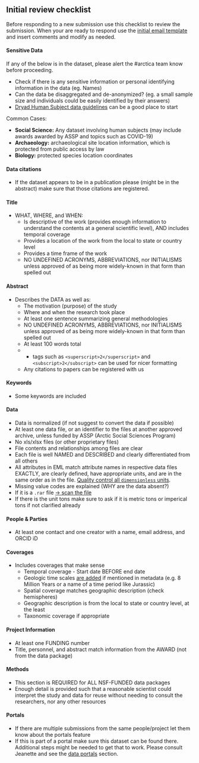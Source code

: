 ## Initial review checklist

Before responding to a new submission use this checklist to review the submission. When your are ready to respond use the <a href = 'https://nceas.github.io/datateam-training/reference/email-templates.html' target='_blank'>initial email template</a> and insert comments and modify as needed.

#### Sensitive Data

If any of the below is in the dataset, please alert the #arctica team know before proceeding.

- Check if there is any sensitive information or personal identifying information in the data (eg. Names)
- Can the data be disaggregated and de-anonymized? (eg. a small sample size and individuals could be easily identified by their answers)
- [Dryad Human Subject data guidelines](https://datadryad.org/docs/HumanSubjectsData.pdf) can be a good place to start
    
Common Cases:

- **Social Science:** Any dataset involving human subjects (may include awards awarded by ASSP and topics such as COVID-19)
- **Archaeology:** archaeological site location information, which is protected from public access by law
- **Biology:** protected species location coordinates

#### Data citations
- If the dataset appears to be in a publication please (might be in the abstract) make sure that those citations are registered.

#### Title
  + WHAT, WHERE, and WHEN:  
    - Is descriptive of the work (provides enough information to understand the contents at a general scientific level), AND includes temporal coverage
    - Provides a location of the work from the local to state or country level
    - Provides a time frame of the work
    - NO UNDEFINED ACRONYMS, ABBREVIATIONS, nor INITIALISMS unless approved of as being more widely-known in that form than spelled out

#### Abstract
  + Describes the DATA as well as:
    - The motivation (purpose) of the study
    - Where and when the research took place
    - At least one sentence summarizing general methodologies
    - NO UNDEFINED ACRONYMS, ABBREVIATIONS, nor INITIALISMS unless approved of as being more widely-known in that form than spelled out
    - At least 100 words total
    - - tags such as  `<superscript>2</superscript>` and `<subscript>2</subscript>` can be used for nicer formatting
    - Any citations to papers can be registered with us

#### Keywords
  + Some keywords are included

#### Data
  + Data is normalized (if not suggest to convert the data if possible)
  + At least one data file, or an identifier to the files at another approved archive, unless funded by ASSP (Arctic Social Sciences Program)
  + No xls/xlsx files (or other proprietary files)
  + File contents and relationships among files are clear
  + Each file is well NAMED and DESCRIBED and clearly differentiated from all others
  + All attributes in EML match attribute names in respective data files EXACTLY, are clearly defined, have appropriate units, and are in the same order as in the file. <a href = 'https://nceas.github.io/datateam-training/reference/assess-attributes.html' target='_blank'>Quality control all `dimensionless` units</a>.
  + Missing value codes are explained (WHY are the data absent?)
  + If it is a `.rar` file <a href = 'https://nceas.github.io/datateam-training/reference/scan-rar-files.html' target='_blank'> -> scan the file</a>
  + If there is the unit tons make sure to ask if it is metric tons or imperical tons if not clarified already

#### People & Parties
  + At least one contact and one creator with a name, email address, and ORCID iD

#### Coverages
  + Includes coverages that make sense
    - Temporal coverage - Start date BEFORE end date
    - Geologic time scales <a href = 'https://nceas.github.io/datateam-training/reference/set-coverages.html' target='_blank'>are added</a> if mentioned in metadata (e.g. 8 Million Years or a name of a time period like Jurassic)
    - Spatial coverage matches geographic description (check hemispheres)
    - Geographic description is from the local to state or country level, at the least
    - Taxonomic coverage if appropriate

#### Project Information
  + At least one FUNDING number
  + Title, personnel, and abstract match information from the AWARD (not from the data package)

#### Methods
  + This section is REQUIRED for ALL NSF-FUNDED data packages
  + Enough detail is provided such that a reasonable scientist could interpret the study and data for reuse without needing to consult the researchers, nor any other resources

#### Portals
  + If there are multiple submissions from the same people/project let them know about the portals feature
  + If this is part of a portal make sure this dataset can be found there. Additional steps might be needed to get that to work. Please consult Jeanette and see the [data portals](https://nceas.github.io/datateam-training/reference/data-portals-1.html) section.
